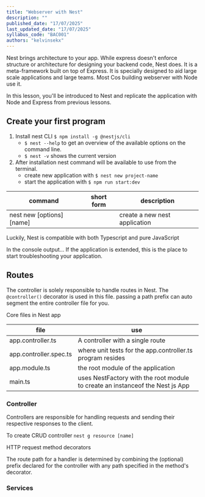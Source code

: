 ```yaml
---
title: "Webserver with Nest"
description: ""
published_date: "17/07/2025"
last_updated_date: "17/07/2025"
syllabus_code: "BAC001"
authors: "kelvinsekx"
---
```


Nest brings architecture to your app. While express doesn't enforce structure or architecture for designing your backend code, Nest does. It is a meta-framework built on top of Express. It is specially designed to aid large scale applications and large teams. Most Cos building webserver with Node use it.

In this lesson, you'll be introduced to Nest and replicate the application with Node and Express from previous lessons.

## Create your first program

1. Install nest CLI `$ npm install -g @nestjs/cli`
   - `$ nest --help` to get an overview of the available options on the command line.
   - `$ nest -v` shows the current version
2. After installation nest command will be available to use from the terminal.
   - create new application with `$ nest new project-name`
   - start the application with `$ npm run start:dev`

| command                   | short form | description                   |
| ------------------------- | ---------- | ----------------------------- |
| nest new [options] [name] |            | create a new nest application |

Luckily, Nest is compatible with both Typescript and pure JavaScript

<LongAside subject="What is happening in console output">
  In the console output... If the application is extended, this is the place to
  start troubleshooting your application.
</LongAside>

## Routes

The controller is solely responsible to handle routes in Nest. The `@controller()` decorator is used in this file. passing a path prefix can auto segment the entire controller file for you.

Core files in Nest app

| file                   | use                                                                           |
| ---------------------- | ----------------------------------------------------------------------------- |
| app.controller.ts      | A controller with a single route                                              |
| app.controller.spec.ts | where unit tests for the app.controller.ts program resides                    |
| app.module.ts          | the root module of the application                                            |
| main.ts                | uses NestFactory with the root module to create an instanceof the Nest js App |

### Controller

Controllers are responsible for handling requests and sending their respective responses to the client.

To create CRUD controller `nest g resource [name]`

HTTP request method decorators

The route path for a handler is determined by combining the (optional) prefix declared for the controller with any path specified in the method's decorator.

### Services
